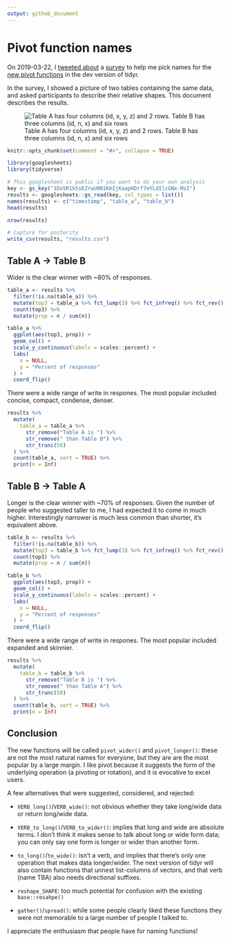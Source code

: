 ```yaml
---
output: github_document
---
```


# Pivot function names

On 2019-03-22, I [tweeted about](https://twitter.com/hadleywickham/status/1109132826631421952) a [survey](https://forms.gle/vvYgBw1EwHK69gA17) to help me pick names for the [new pivot functions](https://tidyr.tidyverse.org/dev/articles/pivot.html) in the dev version of tidyr.

In the survey, I showed a picture of two tables containing the same data, and asked participants to describe their relative shapes. This document describes the results. 

![Table A has four columns (id, x, y, z) and 2 rows. Table B has three columns (id, n, x) and six rows](table.png)

```r
knitr::opts_chunk$set(comment = "#>", collapse = TRUE)
```

```r
library(googlesheets)
library(tidyverse)

# This googlesheet is public if you want to do your own analysis
key <- gs_key("1Do5R1k5sEZrwU0N1KmIjKaapHDrf7eYLdIlcGNx-MsI")
results <- googlesheets::gs_read(key, col_types = list())
names(results) <- c("timestamp", "table_a", "table_b")
head(results)

nrow(results)

# Capture for posterity
write_csv(results, "results.csv")
```

## Table A -> Table B

Wider is the clear winner with ~80% of responses.

```r
table_a <- results %>% 
  filter(!is.na(table_a)) %>% 
  mutate(top3 = table_a %>% fct_lump(3) %>% fct_infreq() %>% fct_rev()) %>%
  count(top3) %>% 
  mutate(prop = n / sum(n))

table_a %>% 
  ggplot(aes(top3, prop)) +
  geom_col() +
  scale_y_continuous(labels = scales::percent) +
  labs(
    x = NULL,
    y = "Percent of responses"
  ) + 
  coord_flip()
```

There were a wide range of write in respones. The most popular included concise, compact, condense, denser.

```r
results %>% 
  mutate(
    table_a = table_a %>% 
      str_remove("Table A is ") %>% 
      str_remove(" than Table B") %>% 
      str_trunc(50)
  ) %>% 
  count(table_a, sort = TRUE) %>% 
  print(n = Inf)
```

## Table B -> Table A

Longer is the clear winner with ~70% of responses. Given the number of people who suggested taller to me, I had expected it to come in much higher. Interestingly narrower is much less common than shorter, it's equivalent above.

```r
table_b <- results %>% 
  filter(!is.na(table_b)) %>% 
  mutate(top3 = table_b %>% fct_lump(3) %>% fct_infreq() %>% fct_rev()) %>%
  count(top3) %>% 
  mutate(prop = n / sum(n))

table_b %>% 
  ggplot(aes(top3, prop)) +
  geom_col() +
  scale_y_continuous(labels = scales::percent) +
  labs(
    x = NULL,
    y = "Percent of responses"
  ) + 
  coord_flip()
```

There were a wide range of write in respones. The most popular included expanded and skinnier.

```r
results %>% 
  mutate(
    table_b = table_b %>% 
      str_remove("Table B is ") %>% 
      str_remove(" than Table A") %>% 
      str_trunc(50)
  ) %>% 
  count(table_b, sort = TRUE) %>% 
  print(n = Inf)
```

## Conclusion

The new functions will be called `pivot_wider()` and `pivot_longer()`: these are not the most natural names for everyone, but they are are the most popular by a large margin. I like pivot because it suggests the form of the underlying operation (a pivoting or rotation), and it is evocative to excel users.

A few alternatives that were suggested, considered, and rejected:

* `VERB_long()`/`VERB_wide()`: not obvious whether they take long/wide
  data or return long/wide data.
  
* `VERB_to_long()`/`VERB_to_wider()`: implies that long and wide are absolute
  terms. I don't think it makes sense to talk about long or wide form data;
  you can only say one form is longer or wider than another form.
  
* `to_long()`/`to_wide()`: isn't a verb, and implies that there's only one 
  operation that makes data longer/wider. The next version of tidyr will also
  contain functions that unnest list-columns of vectors, and that verb (name 
  TBA) also needs directional suffixes.
  
* `reshape_SHAPE`: too much potential for confusion with the existing 
  `base::resahpe()`

* `gather()`/`spread()`: while some people clearly liked these functions they
  were not memorable to a large number of people I talked to. 

I appreciate the enthusiasm that people have for naming functions! 

